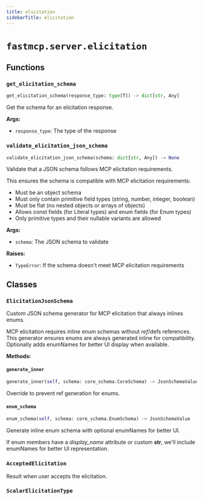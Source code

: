 ```yaml
---
title: elicitation
sidebarTitle: elicitation
---
```


# `fastmcp.server.elicitation`

## Functions

### `get_elicitation_schema` <sup><a href="https://github.com/jlowin/fastmcp/blob/main/src/fastmcp/server/elicitation.py#L98" target="_blank"><Icon icon="github" style="width: 14px; height: 14px;" /></a></sup>

```python
get_elicitation_schema(response_type: type[T]) -> dict[str, Any]
```


Get the schema for an elicitation response.

**Args:**
- `response_type`: The type of the response


### `validate_elicitation_json_schema` <sup><a href="https://github.com/jlowin/fastmcp/blob/main/src/fastmcp/server/elicitation.py#L117" target="_blank"><Icon icon="github" style="width: 14px; height: 14px;" /></a></sup>

```python
validate_elicitation_json_schema(schema: dict[str, Any]) -> None
```


Validate that a JSON schema follows MCP elicitation requirements.

This ensures the schema is compatible with MCP elicitation requirements:
- Must be an object schema
- Must only contain primitive field types (string, number, integer, boolean)
- Must be flat (no nested objects or arrays of objects)
- Allows const fields (for Literal types) and enum fields (for Enum types)
- Only primitive types and their nullable variants are allowed

**Args:**
- `schema`: The JSON schema to validate

**Raises:**
- `TypeError`: If the schema doesn't meet MCP elicitation requirements


## Classes

### `ElicitationJsonSchema` <sup><a href="https://github.com/jlowin/fastmcp/blob/main/src/fastmcp/server/elicitation.py#L31" target="_blank"><Icon icon="github" style="width: 14px; height: 14px;" /></a></sup>


Custom JSON schema generator for MCP elicitation that always inlines enums.

MCP elicitation requires inline enum schemas without $ref/$defs references.
This generator ensures enums are always generated inline for compatibility.
Optionally adds enumNames for better UI display when available.


**Methods:**

#### `generate_inner` <sup><a href="https://github.com/jlowin/fastmcp/blob/main/src/fastmcp/server/elicitation.py#L39" target="_blank"><Icon icon="github" style="width: 14px; height: 14px;" /></a></sup>

```python
generate_inner(self, schema: core_schema.CoreSchema) -> JsonSchemaValue
```

Override to prevent ref generation for enums.


#### `enum_schema` <sup><a href="https://github.com/jlowin/fastmcp/blob/main/src/fastmcp/server/elicitation.py#L49" target="_blank"><Icon icon="github" style="width: 14px; height: 14px;" /></a></sup>

```python
enum_schema(self, schema: core_schema.EnumSchema) -> JsonSchemaValue
```

Generate inline enum schema with optional enumNames for better UI.

If enum members have a _display_name_ attribute or custom __str__,
we'll include enumNames for better UI representation.


### `AcceptedElicitation` <sup><a href="https://github.com/jlowin/fastmcp/blob/main/src/fastmcp/server/elicitation.py#L86" target="_blank"><Icon icon="github" style="width: 14px; height: 14px;" /></a></sup>


Result when user accepts the elicitation.


### `ScalarElicitationType` <sup><a href="https://github.com/jlowin/fastmcp/blob/main/src/fastmcp/server/elicitation.py#L94" target="_blank"><Icon icon="github" style="width: 14px; height: 14px;" /></a></sup>

